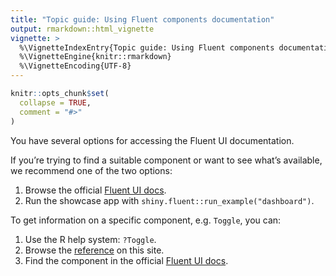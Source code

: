 ```yaml
---
title: "Topic guide: Using Fluent components documentation"
output: rmarkdown::html_vignette
vignette: >
  %\VignetteIndexEntry{Topic guide: Using Fluent components documentation}
  %\VignetteEngine{knitr::rmarkdown}
  %\VignetteEncoding{UTF-8}
---
```


```r
knitr::opts_chunk$set(
  collapse = TRUE,
  comment = "#>"
)
```

You have several options for accessing the Fluent UI documentation.

If you're trying to find a suitable component or want to see what's available,
we recommend one of the two options:

1. Browse the official [Fluent UI docs](https://developer.microsoft.com/en-us/fluentui#/controls/web).
2. Run the showcase app with `shiny.fluent::run_example("dashboard")`.

To get information on a specific component, e.g. `Toggle`, you can:

1. Use the R help system: `?Toggle`.
2. Browse the [reference](../reference/index.html) on this site.
3. Find the component in the official [Fluent UI docs](https://developer.microsoft.com/en-us/fluentui#/controls/web/toggle).
